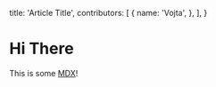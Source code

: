   title: 'Article Title',
  contributors: [
    {
      name: 'Vojta',
    },
  ],
}

# Hi There

This is some [MDX](https://mdxjs.com/)!


